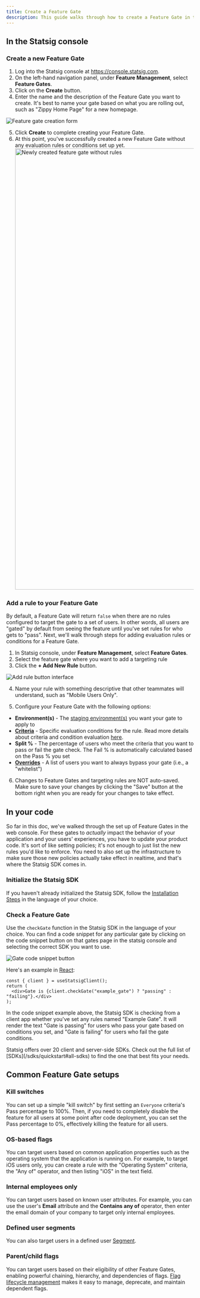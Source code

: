 ```yaml
---
title: Create a Feature Gate
description: This guide walks through how to create a Feature Gate in the Statsig console, how to add an evaluation rule to a Feature Gate, how to implement the Feature Gate in your code, examples of common Feature Gate setups, and a list of all Feature Gate targeting conditions available in Statsig.
---
```


## In the Statsig console

### Create a new Feature Gate

1. Log into the Statsig console at https://console.statsig.com.
2. On the left-hand navigation panel, under **Feature Management**, select **Feature Gates**.
3. Click on the **Create** button.
4. Enter the name and the description of the Feature Gate you want to create. It's best to name your gate based on what you are rolling out, such as "Zippy Home Page" for a new homepage.

<Frame>
  <img src="https://github.com/user-attachments/assets/a14bc4f3-b768-4e6c-a84a-7bae449b2c7c" alt="Feature gate creation form" />
</Frame>

5. Click **Create** to complete creating your Feature Gate.
6. At this point, you've successfully created a new Feature Gate without any evaluation rules or conditions set up yet.
   <Frame>
     <img width="1183" alt="Newly created feature gate without rules" src="https://github.com/user-attachments/assets/64a7bc9a-bd3e-4d98-a853-4f91f16ef82e" />
   </Frame>

### Add a rule to your Feature Gate

By default, a Feature Gate will return `false` when there are no rules configured to target the gate to a set of users. In other words, all users are "gated" by default from seeing the feature until you've set rules for who gets to "pass". Next, we'll walk through steps for adding evaluation rules or conditions for a Feature Gate.

1. In Statsig console, under **Feature Management**, select **Feature Gates**.
2. Select the feature gate where you want to add a targeting rule
3. Click the **+ Add New Rule** button.

<Frame>
  <img src="/images/feature-flags/add-rule.png" alt="Add rule button interface" />
</Frame>

4. Name your rule with something descriptive that other teammates will understand, such as "Mobile Users Only".

5. Configure your Feature Gate with the following options:

- **Environment(s)** - The [staging environment(s)](/guides/using-environments) you want your gate to apply to
- [**Criteria**](/feature-flags/conditions) - Specific evaluation conditions for the rule. Read more details about criteria and condition evaluation [here](/feature-flags/conditions).
- **Split %** - The percentage of users who meet the criteria that you want to pass or fail the gate check. The Fail % is automatically calculated based on the Pass % you set
- [**Overrides**](/feature-flags/overrides) - A list of users you want to always bypass your gate (i.e., a "whitelist")

6. Changes to Feature Gates and targeting rules are NOT auto-saved. Make sure to save your changes by clicking the "Save" button at the bottom right when you are ready for your changes to take effect.

## In your code

So far in this doc, we've walked through the set up of Feature Gates in the web console. For these gates to _actually_ impact the behavior of your application and your users' experiences, you have to update your product code. It's sort of like setting policies; it's not enough to just list the new rules you'd like to enforce. You need to also set up the infrastructure to make sure those new policies actually take effect in realtime, and that's where the Statsig SDK comes in.

### Initialize the Statsig SDK

If you haven't already initialized the Statsig SDK, follow the [Installation Steps](/client/React#installation) in the language of your choice.

### Check a Feature Gate

Use the `checkGate` function in the Statsig SDK in the language of your choice. You can find a code snippet for any particular gate by clicking on the code snippet button on that gates page in the statsig console and selecting the correct SDK you want to use.
<Frame>
  <img src="https://graphite-user-uploaded-assets-prod.s3.amazonaws.com/CbjKvuo40oMU45psWLvG/b52add6e-4352-4be4-b902-56d77a33d28b.png" alt="Gate code snippet button" />
</Frame>

Here's an example in [React](/client/React#basics-check-gate):

```tsx
const { client } = useStatsigClient();
return (
  <div>Gate is {client.checkGate("example_gate") ? "passing" : "failing"}.</div>
);
```

In the code snippet example above, the Statsig SDK is checking from a client app whether you've set any rules named "Example Gate". It will render the text "Gate is passing" for users who pass your gate based on conditions you set, and "Gate is failing" for users who fail the gate conditions.

<Tip>
Statsig offers over 20 client and server-side SDKs. Check out the full list of [SDKs](/sdks/quickstart#all-sdks) to find the one that best fits your needs.
</Tip>

## Common Feature Gate setups

### Kill switches

You can set up a simple "kill switch" by first setting an `Everyone` criteria's Pass percentage to 100%. Then, if you need to completely disable the feature for all users at some point after code deployment, you can set the Pass percentage to 0%, effectively killing the feature for all users.

### OS-based flags

You can target users based on common application properties such as the operating system that the application is running on. For example, to target iOS users only, you can create a rule with the "Operating System" criteria, the "Any of" operator, and then listing "iOS" in the text field.

### Internal employees only

You can target users based on known user attributes. For example, you can use the user's **Email** attribute and the **Contains any of** operator, then enter the email domain of your company to target only internal employees.

### Defined user segments

You can also target users in a defined user [Segment](/segments).

### Parent/child flags

You can target users based on their eligibility of other Feature Gates, enabling powerful chaining, hierarchy, and dependencies of flags. [Flag lifecycle management](/feature-flags/feature-flags-lifecycle) makes it easy to manage, deprecate, and maintain dependent flags.